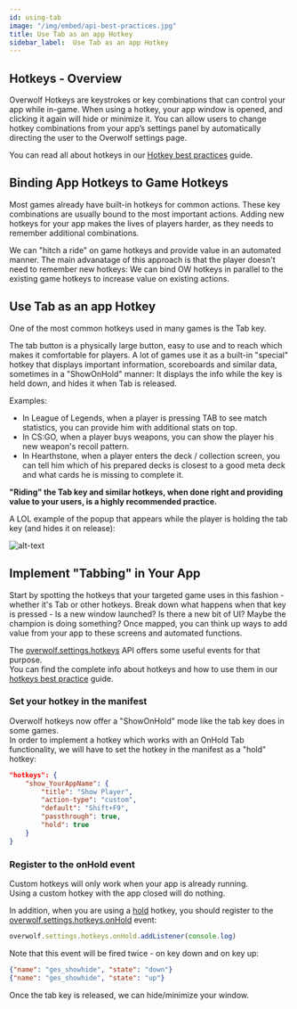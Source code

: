```yaml
---
id: using-tab
image: "/img/embed/api-best-practices.jpg"
title: Use Tab as an app Hotkey
sidebar_label:  Use Tab as an app Hotkey
---
```


## Hotkeys - Overview

Overwolf Hotkeys are keystrokes or key combinations that can control your app while in-game. When using a hotkey, your app window is opened, and clicking it again will hide or minimize it. You can allow users to change hotkey combinations from your app’s settings panel by automatically directing the user to the Overwolf settings page.  

You can read all about hotkeys in our [Hotkey best practices](hotkeys-best-practices) guide.

## Binding App Hotkeys to Game Hotkeys

Most games already have built-in hotkeys for common actions. These key combinations are usually bound to the most important actions. Adding new hotkeys for your app makes the lives of players harder, as they needs to remember additional combinations.

We can "hitch a ride" on game hotkeys and provide value in an automated manner. The main advanatage of this approach is that the player doesn't need to remember new hotkeys: We can bind OW hotkeys in parallel to the existing game hotkeys to increase value on existing actions.

## Use Tab as an app Hotkey

One of the most common hotkeys used in many games is the Tab key.

The tab button is a physically large button, easy to use and to reach which makes it comfortable for players. A lot of games use it as a built-in "special" hotkey that displays important information, scoreboards and similar data, sometimes in a "ShowOnHold" manner: It displays the info while the key is held down, and hides it when Tab is released.  

Examples:

* In League of Legends, when a player is pressing TAB to see match statistics, you can provide him with additional stats on top.
* In CS:GO, when a player buys weapons, you can show the player his new weapon's recoil pattern.
* In Hearthstone, when a player enters the deck / collection screen, you can tell him which of his prepared decks is closest to a good meta deck and what cards he is missing to complete it.

**"Riding" the Tab key and similar hotkeys, when done right and providing value to your users, is a highly recommended practice.**

A LOL example of the popup that appears while the player is holding the tab key (and hides it on release):

![alt-text](/assets/tab-example-lol.gif)

## Implement "Tabbing" in Your App

Start by spotting the hotkeys that your targeted game uses in this fashion - whether it's Tab or other hotkeys. Break down what happens when that key is pressed - Is a new window launched? Is there a new bit of UI? Maybe the champion is doing something? Once mapped, you can think up ways to add value from your app to these screens and automated functions. 

The [overwolf.settings.hotkeys](/api/settings/hotkeys) API offers some useful events for that purpose.  
You can find the complete info about hotkeys and how to use them in our [hotkeys best practice](hotkeys-best-practices) guide.

### Set your hotkey in the manifest

Overwolf hotkeys now offer a "ShowOnHold" mode like the tab key does in some games.  
In order to implement a hotkey which works with an OnHold Tab functionality, we will have to set the hotkey in the manifest as a "hold" hotkey:

```json
"hotkeys": {
    "show_YourAppName": { 
        "title": "Show Player",
        "action-type": "custom",
        "default": "Shift+F9",
        "passthrough": true,
        "hold": true
    }
}
```

### Register to the onHold event

Custom hotkeys will only work when your app is already running.  
Using a custom hotkey with the app closed will do nothing.

In addition, when you are using a [hold](#hold-hotkeys) hotkey, you should register to the [overwolf.settings.hotkeys.onHold](/api/settings/hotkeys#onhold) event:

```js
overwolf.settings.hotkeys.onHold.addListener(console.log)
```

Note that this event will be fired twice - on key down and on key up:

```json
{"name": "ges_showhide", "state": "down"}
{"name": "ges_showhide", "state": "up"}
```

Once the tab key is released, we can hide/minimize your window.
